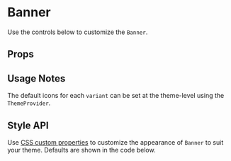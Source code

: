 
<Meta of={BannerStories} />

# Banner

Use the controls below to customize the `Banner`.

<Canvas of={BannerStories.Playground} />

## Props

<Controls of={BannerStories.Playground} />

## Usage Notes

The default icons for each `variant` can be set at the theme-level using the `ThemeProvider`.

<Canvas of={BannerStories.ThemeCustomizations} />

<Controls of={BannerStories.ThemeCustomizations} />

## Style API

Use [CSS custom properties](https://developer.mozilla.org/en-US/docs/Web/CSS/Using_CSS_custom_properties) to customize the appearance of `Banner` to suit your theme. Defaults are shown in the code below.

```css
:root {
  /* Base Banner styles */
  --banner-bg-color: var(
    --banner-default-background-color,
    var(--color-default-light, #f5f7fa)
  );
  --banner-border-radius: var(--border-radius, 4px);
  --banner-color: var(
    --banner-default-color,
    var(--color-default-main, #323f4b)
  );
  --banner-margin-bottom: 32px;
  --banner-margin-top: 32px;
  --banner-padding: 16px 24px;

  /* Icon */
  --banner-icon-color: var(--banner-color);
  --banner-icon-width: inherit; /* This inherits the font size for the banner */
  --banner-icon-line-height: 1.4;

  /* Error variant */
  --banner-error-background-color: var(--color-error-light, #ffe3e3);
  --banner-error-color: var(--color-error-main, #ab091e);

  /* Info variant */
  --banner-info-background-color: var(--color-info-light, #e3f8ff);
  --banner-info-color: var(--color-info-dark, #035388);

  /* Success variant */
  --banner-success-background-color: var(--color-success-light, #e3f9e5);
  --banner-success-color: var(--color-success-dark, #014807);

  /* Warning variant */
  --banner-warning-background-color: var(--color-warning-light, #fffbea);
  --banner-warning-color: var(--color-warning-dark, #8d2b0b);
}
```
